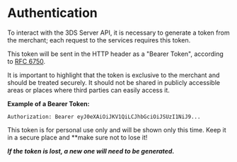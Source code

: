 # Authentication

To interact with the 3DS Server API, it is necessary to generate a token from the merchant; each request to the services requires this token.

This token will be sent in the HTTP header as a "Bearer Token", according to [RFC 6750](https://datatracker.ietf.org/doc/html/rfc6750).

<Note>
It is important to highlight that the token is exclusive to the merchant and should be treated securely. It should not be shared in publicly accessible areas or places where third parties can easily access it.
</Note>

**Example of a Bearer Token:**

```text
Authorization: Bearer eyJ0eXAiOiJKV1QiLCJhbGciOiJSUzI1NiJ9...
```

<Note>
This token is for personal use only and will be shown only this time. Keep it in a secure place and **make sure not to lose it!
</Note>

***If the token is lost, a new one will need to be generated.***
